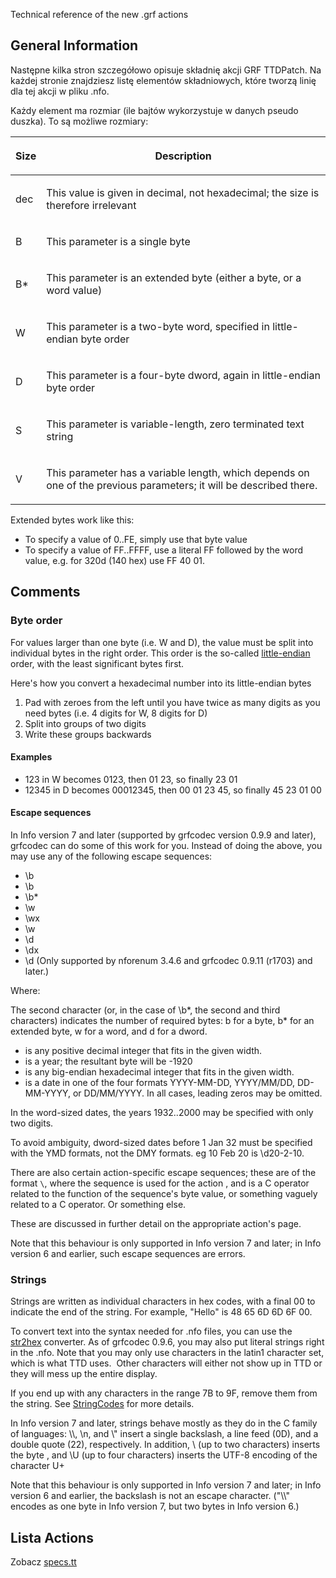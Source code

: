 
<!--{{-}}<br>--><!--{{ambox | text = w trakcie edycji.}}--><!-- -->
Technical reference of the new .grf actions

==General Information==

Następne kilka stron szczegółowo opisuje składnię akcji GRF TTDPatch. Na każdej stronie znajdziesz listę elementów składniowych, które tworzą linię dla tej akcji w pliku .nfo.

Każdy element ma rozmiar (ile bajtów wykorzystuje w danych pseudo duszka). To są możliwe rozmiary:

{|
!Size !!Description
|-
|dec ||This value is given in decimal, not hexadecimal; the size is therefore irrelevant
|-
|B ||This parameter is a single byte
|-
|B* ||This parameter is an extended byte (either a byte, or a word value)
|-
|W ||This parameter is a two-byte word, specified in little-endian byte order
|-
|D ||This parameter is a four-byte dword, again in little-endian byte order
|-
|S ||This parameter is variable-length, zero terminated text string
|-
|V ||This parameter has a variable length, which depends on one of the previous parameters; it will be described there.
|}

Extended bytes work like this:
* To specify a value of 0..FE, simply use that byte value
* To specify a value of FF..FFFF, use a literal FF followed by the word value, e.g. for 320d (140 hex) use FF 40 01.

==Comments==

===Byte order===

For values larger than one byte (i.e. W and D), the value must be split into individual bytes in the right order. This order is the so-called [http://en.wikipedia.org/wiki/Endianness little-endian] order, with the least significant bytes first.

Here's how you convert a hexadecimal number into its little-endian bytes
#Pad with zeroes from the left until you have twice as many digits as you need bytes (i.e. 4 digits for W, 8 digits for D)
#Split into groups of two digits
#Write these groups backwards

====Examples====

* 123 in W becomes 0123, then 01 23, so finally 23 01
* 12345 in D becomes 00012345, then 00 01 23 45, so finally 45 23 01 00

====Escape sequences====

In Info version 7 and later (supported by grfcodec version 0.9.9 and later), grfcodec can do some of this work for you. Instead of doing the above, you may use any of the following escape sequences:

* \b<dec>
* \b<year>
* \b*<dec>
* \w<dec>
* \wx<hex>
* \w<date>
* \d<dec>
* \dx<hex>
* \d<date> (Only supported by nforenum 3.4.6 and grfcodec 0.9.11 (r1703) and later.)


Where:

The second character (or, in the case of \b*, the second and third characters) indicates the number of required bytes: b for a byte, b* for an extended byte, w for a word, and d for a dword.

* <dec> is any positive decimal integer that fits in the given width.
* <year> is a year; the resultant byte will be <year>-1920
* <hex> is any big-endian hexadecimal integer that fits in the given width.
* <date> is a date in one of the four formats YYYY-MM-DD, YYYY/MM/DD, DD-MM-YYYY, or DD/MM/YYYY. In all cases, leading zeros may be omitted.

In the word-sized dates, the years 1932..2000 may be specified with only two digits.

To avoid ambiguity, dword-sized dates before 1 Jan 32 must be specified with the YMD formats, not the DMY formats. eg 10 Feb 20 is \d20-2-10.


There are also certain action-specific escape sequences; these are of the format <tt>\<action><operator></tt>, where the sequence is used for the action <tt><action></tt>, and <tt><operator></tt> is a C operator related to the function of the sequence's byte value, or something vaguely related to a C operator. Or something else.

These are discussed in further detail on the appropriate action's page.


Note that this behaviour is only supported in Info version 7 and later; in Info version 6 and earlier, such escape sequences are errors.

===Strings===

Strings are written as individual characters in hex codes, with a final 00 to indicate the end of the string. For example, "Hello" is 48 65 6D 6D 6F 00.

To convert text into the syntax needed for .nfo files, you can use the [http://www.ttdpatch.net/cgi-bin/str2hex.pl str2hex] converter. As of grfcodec 0.9.6, you may also put literal strings right in the .nfo. Note that you may only use characters in the latin1 character set, which is what TTD uses. &nbsp;Other characters will either not show up in TTD or they will mess up the entire display.

If you end up with any characters in the range 7B to 9F, remove them from the string. See [[pl/Development/NewGRF/NFO Specs/StringCodes|StringCodes]] for more details.

In Info version 7 and later, strings behave mostly as they do in the C family of languages: \\, \n, and \" insert a single backslash, a line feed (0D), and a double quote (22), respectively. In addition, \<hex> (up to two characters) inserts the byte <hex>, and \U<hex> (up to four characters) inserts the UTF-8 encoding of the character U+<hex>

Note that this behaviour is only supported in Info version 7 and later; in Info version 6 and earlier, the backslash is not an escape character. ("\\" encodes as one byte in Info version 7, but two bytes in Info version 6.)

==Lista Actions==

Zobacz <!--[[Main Page]]-->[[pl/ExtraZi/specs.tt|specs.tt]]
